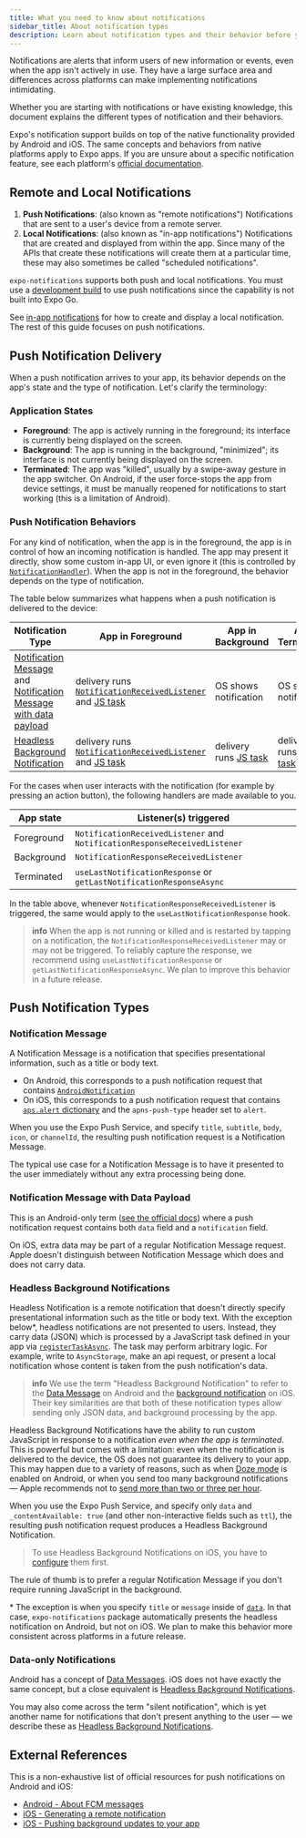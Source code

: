 ```yaml
---
title: What you need to know about notifications
sidebar_title: About notification types
description: Learn about notification types and their behavior before you get started.
---
```


Notifications are alerts that inform users of new information or events, even when the app isn't actively in use. They have a large surface area and differences across platforms can make implementing notifications intimidating.

Whether you are starting with notifications or have existing knowledge, this document explains the different types of notification and their behaviors.

Expo's notification support builds on top of the native functionality provided by Android and iOS. The same concepts and behaviors from native platforms apply to Expo apps. If you are unsure about a specific notification feature, see each platform's [official documentation](#external-references).

## Remote and Local Notifications

1. **Push Notifications**: (also known as "remote notifications") Notifications that are sent to a user's device from a remote server.
2. **Local Notifications**: (also known as "in-app notifications") Notifications that are created and displayed from within the app. Since many of the APIs that create these notifications will create them at a particular time, these may also sometimes be called "scheduled notifications".

`expo-notifications` supports both push and local notifications. You must use a [development build](/develop/development-builds/introduction/) to use push notifications since the capability is not built into Expo Go.

See [in-app notifications](/versions/latest/sdk/notifications/#present-a-local-in-app-notification-to-the-user) for how to create and display a local notification.  The rest of this guide focuses on push notifications.

## Push Notification Delivery

When a push notification arrives to your app, its behavior depends on the app's state and the type of notification. Let's clarify the terminology:

### Application States

- **Foreground**: The app is actively running in the foreground; its interface is currently being displayed on the screen.
- **Background**: The app is running in the background, "minimized"; its interface is not currently being displayed on the screen.
- **Terminated**: The app was "killed", usually by a swipe-away gesture in the app switcher. On Android, if the user force-stops the app from device settings, it must be manually reopened for notifications to start working (this is a limitation of Android).

### Push Notification Behaviors

For any kind of notification, when the app is in the foreground, the app is in control of how an incoming notification is handled. The app may present it directly, show some custom in-app UI, or even ignore it (this is controlled by [`NotificationHandler`](/versions/latest/sdk/notifications/#setnotificationhandlerhandler)). When the app is not in the foreground, the behavior depends on the type of notification.

The table below summarizes what happens when a push notification is delivered to the device:

| Notification Type                                                                                                                                                                                                       | App in Foreground                                                                                                                                                                                        | App in Background                                                                      | App Terminated                                                                         |
| ----------------------------------------------------------------------------------------------------------------------------------------------------------------------------------------------------------------------- | -------------------------------------------------------------------------------------------------------------------------------------------------------------------------------------------------------- | -------------------------------------------------------------------------------------- | -------------------------------------------------------------------------------------- |
| [Notification Message](/push-notifications/what-you-need-to-know/#notification-message) and [Notification Message with data payload](/push-notifications/what-you-need-to-know/#notification-message-with-data-payload) | delivery runs [`NotificationReceivedListener`](/versions/latest/sdk/notifications/#addnotificationreceivedlistenerlistener) and [JS task](/versions/latest/sdk/notifications/#registertaskasynctaskname) | OS shows notification                                                                  | OS shows notification                                                                  |
| [Headless Background Notification](/push-notifications/what-you-need-to-know/#headless-background-notifications)                                                                                                        | delivery runs [`NotificationReceivedListener`](/versions/latest/sdk/notifications/#addnotificationreceivedlistenerlistener) and [JS task](/versions/latest/sdk/notifications/#registertaskasynctaskname) | delivery runs [JS task](/versions/latest/sdk/notifications/#registertaskasynctaskname) | delivery runs [JS task](/versions/latest/sdk/notifications/#registertaskasynctaskname) |

For the cases when user interacts with the notification (for example by pressing an action button), the following handlers are made available to you.

| App state  | Listener(s) triggered                                                     |
| ---------- | ------------------------------------------------------------------------- |
| Foreground | `NotificationReceivedListener` and `NotificationResponseReceivedListener` |
| Background | `NotificationResponseReceivedListener`                                    |
| Terminated | `useLastNotificationResponse` or `getLastNotificationResponseAsync`       |

In the table above, whenever `NotificationResponseReceivedListener` is triggered, the same would apply to the `useLastNotificationResponse` hook.

> **info** When the app is not running or killed and is restarted by tapping on a notification, the `NotificationResponseReceivedListener` may or may not be triggered. To reliably capture the response, we recommend using `useLastNotificationResponse` or `getLastNotificationResponseAsync`. We plan to improve this behavior in a future release.

## Push Notification Types

### Notification Message

A Notification Message is a notification that specifies presentational information, such as a title or body text.

- On Android, this corresponds to a push notification request that contains [`AndroidNotification`](https://firebase.google.com/docs/reference/fcm/rest/v1/projects.messages#AndroidNotification)
- On iOS, this corresponds to a push notification request that contains [`aps.alert` dictionary](https://developer.apple.com/documentation/usernotifications/generating-a-remote-notification#Create-the-JSON-payload) and the `apns-push-type` header set to `alert`.

When you use the Expo Push Service, and specify `title`, `subtitle`, `body`, `icon`, or `channelId`, the resulting push notification request is a Notification Message.

[//]: # 'TODO vonovak clarify what fields make a notification to be considered a Notification Message'

The typical use case for a Notification Message is to have it presented to the user immediately without any extra processing being done.

### Notification Message with Data Payload

This is an Android-only term ([see the official docs](https://firebase.google.com/docs/cloud-messaging/concept-options#data_messages)) where a push notification request contains both `data` field and a `notification` field.

On iOS, extra data may be part of a regular Notification Message request. Apple doesn't distinguish between Notification Message which does and does not carry data.

### Headless Background Notifications

Headless Notification is a remote notification that doesn't directly specify presentational information such as the title or body text. With the exception below\*, headless notifications are not presented to users. Instead, they carry data (JSON) which is processed by a JavaScript task defined in your app via [`registerTaskAsync`](/versions/latest/sdk/notifications/#registertaskasynctaskname). The task may perform arbitrary logic. For example, write to `AsyncStorage`, make an api request, or present a local notification whose content is taken from the push notification's data.

> **info** We use the term "Headless Background Notification" to refer to the [Data Message](https://firebase.google.com/docs/cloud-messaging/concept-options#data_messages) on Android and the [background notification](https://developer.apple.com/documentation/usernotifications/pushing-background-updates-to-your-app#Create-a-background-notification) on iOS. Their key similarities are that both of these notification types allow sending only JSON data, and background processing by the app.

Headless Background Notifications have the ability to run custom JavaScript in response to a notification _even when the app is terminated_. This is powerful but comes with a limitation: even when the notification is delivered to the device, the OS does not guarantee its delivery to your app. This may happen due to a variety of reasons, such as when [Doze mode](https://developer.android.com/training/monitoring-device-state/doze-standby) is enabled on Android, or when you send too many background notifications &mdash; Apple recommends not to [send more than two or three per hour](https://developer.apple.com/documentation/usernotifications/pushing-background-updates-to-your-app#overview).

When you use the Expo Push Service, and specify only `data` and `_contentAvailable: true` (and other non-interactive fields such as `ttl`), the resulting push notification request produces a Headless Background Notification.

[//]: # 'TODO vonovak clarify how setting priority behaves here, because apns-priority field should be 5 on iOS but can be specified on Android'

> To use Headless Background Notifications on iOS, you have to [configure](/versions/latest/sdk/notifications/#background-notification-configuration) them first.

The rule of thumb is to prefer a regular Notification Message if you don't require running JavaScript in the background.

\* The exception is when you specify `title` or `message` inside of [`data`](https://github.com/expo/expo-server-sdk-node/blob/88ed8fbfc1345f13911d8a8d30a5d8009aaa8892/src/ExpoClient.ts#L349). In that case, `expo-notifications` package automatically presents the headless notification on Android, but not on iOS. We plan to make this behavior more consistent across platforms in a future release.

### Data-only Notifications

Android has a concept of [Data Messages](https://firebase.google.com/docs/cloud-messaging/concept-options#data_messages). iOS does not have exactly the same concept, but a close equivalent is [Headless Background Notifications](#headless-background-notifications).

You may also come across the term "silent notification", which is yet another name for notifications that don't present anything to the user &mdash; we describe these as [Headless Background Notifications](#headless-background-notifications).

## External References

This is a non-exhaustive list of official resources for push notifications on Android and iOS:

- [Android - About FCM messages](https://firebase.google.com/docs/cloud-messaging/concept-options)
- [iOS - Generating a remote notification](https://developer.apple.com/documentation/usernotifications/generating-a-remote-notification)
- [iOS - Pushing background updates to your app](https://developer.apple.com/documentation/usernotifications/pushing-background-updates-to-your-app)

